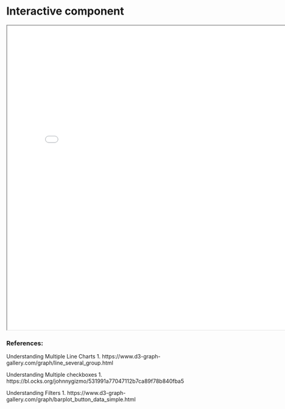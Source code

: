 # Interactive component


<iframe src="interactive_chart.html" width="800" height="800"></iframe>






### References:
Understanding Multiple Line Charts
  1. https://www.d3-graph-gallery.com/graph/line_several_group.html

Understanding Multiple checkboxes
  1. https://bl.ocks.org/johnnygizmo/531991a77047112b7ca89f78b840fba5

Understanding Filters
  1. https://www.d3-graph-gallery.com/graph/barplot_button_data_simple.html
